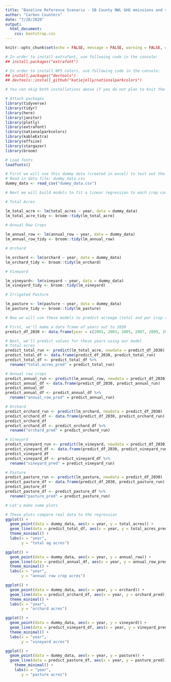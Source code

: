 ```yaml
---
title: "Baseline Reference Scenario - SB County NWL GHG emissions and storage"
author: "Carbon Counters"
date: "7/28/2020"
output: 
  html_document: 
    css: bootstrap.css
---
```


```r
knitr::opts_chunk$set(echo = FALSE, message = FALSE, warning = FALSE, cache = FALSE)
```

```r

# In order to install extrafont, use following code in the console:
## install.packages("extrafont")

# In order to install NPS colors, use following code in the console:
## install.packages("devtools")
## devtools::install_github("katiejolly/nationalparkcolors")

# You can skip both installations above if you do not plan to knit the .Rmd, just used to make things look pretty

# Attach packages
library(tidyverse)
library(tidyr)
library(here)
library(janitor)
library(plotly)
library(extrafont)
library(nationalparkcolors)
library(kableExtra)
library(effsize)
library(stargazer)
library(broom)

# Load fonts
loadfonts()

```


```r
# First we will use this dummy data (created in excel) to test out the model
# Read in data file: dummy_data.csv
dummy_data <- read_csv("dummy_data.csv")

# Next we will build models to fit a linear regression to each crop category along with total ag acreage

# Total Acres

lm_total_acre <- lm(total_acres ~ year, data = dummy_data)
lm_total_acre_tidy <- broom::tidy(lm_total_acre)
  
# Annual Row Crops

lm_annual_row <- lm(annual_row ~ year, data = dummy_data)
lm_annual_row_tidy <- broom::tidy(lm_annual_row)

# Orchard

lm_orchard <- lm(orchard ~ year, data = dummy_data)
lm_orchard_tidy <- broom::tidy(lm_orchard)

# Vineyard

lm_vineyard<- lm(vineyard ~ year, data = dummy_data)
lm_vineyard_tidy <- broom::tidy(lm_vineyard)

# Irrigated Pasture

lm_pasture <- lm(pasture ~ year, data = dummy_data)
lm_pasture_tidy <- broom::tidy(lm_pasture)
```

```r
# Now we will use these models to predict acreage (total and per crop type) in 2030

# First, we'll make a data frame of years out to 2030
predict_df_2030 <- data.frame(year = c(2001, 2003, 2005, 2007, 2009, 2011, 2012, 2014, 2016, 2018, 2019, 2030))

# Next, we'll predict values for these years using our model
# Total acres
predict_total_run <- predict(lm_total_acre, newdata = predict_df_2030)
predict_total_df <- data.frame(predict_df_2030, predict_total_run)
predict_total_df <- predict_total_df %>% 
  rename("total_acres_pred" = predict_total_run)

# Annual row crops
predict_annual_run <- predict(lm_annual_row, newdata = predict_df_2030)
predict_annual_df <- data.frame(predict_df_2030, predict_annual_run)
predict_annual_df
predict_annual_df <- predict_annual_df %>% 
  rename("annual_row_pred" = predict_annual_run)

# Orchard 
predict_orchard_run <- predict(lm_orchard, newdata = predict_df_2030)
predict_orchard_df <- data.frame(predict_df_2030, predict_orchard_run)
predict_orchard_df
predict_orchard_df <- predict_orchard_df %>% 
  rename("orchard_pred" = predict_orchard_run)

# Vineyard 
predict_vineyard_run <- predict(lm_vineyard, newdata = predict_df_2030)
predict_vineyard_df <- data.frame(predict_df_2030, predict_vineyard_run)
predict_vineyard_df
predict_vineyard_df <- predict_vineyard_df %>% 
  rename("vineyard_pred" = predict_vineyard_run)

# Pasture
predict_pasture_run <- predict(lm_pasture, newdata = predict_df_2030)
predict_pasture_df <- data.frame(predict_df_2030, predict_pasture_run)
predict_pasture_df
predict_pasture_df <- predict_pasture_df %>% 
  rename("pasture_pred" = predict_pasture_run)

```

```r
# Let's make some plots

# These plots compare real data to the regression
ggplot() + 
  geom_point(data = dummy_data, aes(x = year, y = total_acres)) +
  geom_line(data = predict_total_df, aes(x = year, y = total_acres_pred)) +
  theme_minimal() + 
  labs(x = "year",
       y = "total ag acres")

ggplot() + 
  geom_point(data = dummy_data, aes(x = year, y = annual_row)) +
  geom_line(data = predict_annual_df, aes(x = year, y = annual_row_pred)) +
  theme_minimal() + 
  labs(x = "year",
       y = "annual row crop acres")

ggplot() + 
  geom_point(data = dummy_data, aes(x = year, y = orchard)) +
  geom_line(data = predict_orchard_df, aes(x = year, y = orchard_pred)) +
  theme_minimal() + 
  labs(x = "year",
       y = "orchard acres")

ggplot() + 
  geom_point(data = dummy_data, aes(x = year, y = vineyard)) +
  geom_line(data = predict_vineyard_df, aes(x = year, y = vineyard_pred)) +
  theme_minimal() + 
  labs(x = "year",
       y = "vineyard acres")

ggplot() + 
  geom_point(data = dummy_data, aes(x = year, y = pasture)) +
  geom_line(data = predict_pasture_df, aes(x = year, y = pasture_pred)) +
    theme_minimal() + 
    labs(x = "year",
       y = "pasture acres")

```

